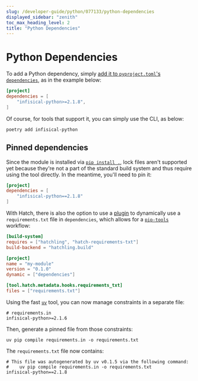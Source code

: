 ```yaml
---
slug: /developer-guide/python/077133/python-dependencies
displayed_sidebar: "zenith"
toc_max_heading_level: 2
title: "Python Dependencies"
---
```


# Python Dependencies

To add a Python dependency, simply [add it to `pyproject.toml`'s `dependencies`](https://packaging.python.org/en/latest/guides/writing-pyproject-toml/#dependencies-and-requirements), as in the example below:

```toml
[project]
dependencies = [
    "infisical-python>=2.1.8",
]
```

Of course, for tools that support it, you can simply use the CLI, as below:

```shell
poetry add infisical-python
```

## Pinned dependencies

Since the module is installed via [`pip install .`](./820256-module-structure.mdx#modules-as-python-libraries), lock files aren't supported yet because they're not a part of the standard build system and thus require using the tool directly. In the meantime, you'll need to pin it:

```toml
[project]
dependencies = [
    "infisical-python==2.1.8"
]
```

With Hatch, there is also the option to use a [plugin](https://pypi.org/project/hatch-requirements-txt/) to dynamically use a `requirements.txt` file in `dependencies`, which allows for a [`pip-tools`](https://pypi.org/project/pip-tools/) workflow:

```toml
[build-system]
requires = ["hatchling", "hatch-requirements-txt"]
build-backend = "hatchling.build"

[project]
name = "my-module"
version = "0.1.0"
dynamic = ["dependencies"]

[tool.hatch.metadata.hooks.requirements_txt]
files = ["requirements.txt"]
```

Using the fast [`uv`](https://github.com/astral-sh/uv) tool, you can now manage constraints in a separate file:

```
# requirements.in
infisical-python>=2.1.6
```

Then, generate a pinned file from those constraints:

```
uv pip compile requirements.in -o requirements.txt
```

The `requirements.txt` file now contains:

```
# This file was autogenerated by uv v0.1.5 via the following command:
#    uv pip compile requirements.in -o requirements.txt
infisical-python==2.1.8
```
